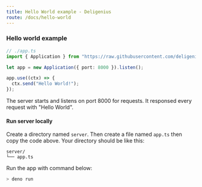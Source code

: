 ```yaml
---
title: Hello World example - Deligenius
route: /docs/hello-world
---
```


### Hello world example

```ts
// ./app.ts
import { Application } from "https://raw.githubusercontent.com/deligenius/deligenius/master/mod.ts";

let app = new Application({ port: 8000 }).listen();

app.use((ctx) => {
  ctx.send("Hello World!");
});
```

The server starts and listens on port 8000 for requests. 
It responsed every request with "Hello World".

#### Run server locally

Create a directory named ```server```. Then create a file named 
```app.ts``` then copy the code above. Your directory should be like this:

```
server/
└── app.ts
```

Run the app with command below:
```bash
> deno run 
```